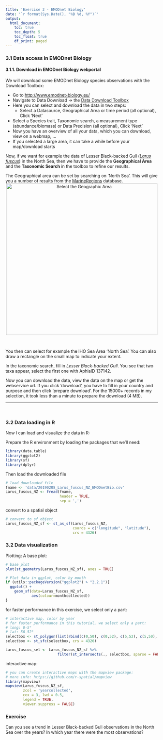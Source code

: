 ---
title: 'Exercise 3 - EMODnet Biology'
date: '`r format(Sys.Date(), "%B %d, %Y")`'
output:
  html_document:
    toc: true
    toc_depth: 5
    toc_float: true
    df_print: paged
---

### 3.1 Data access in EMODnet Biology
#### 3.1.1. Download in EMODnet Biology webportal

We will download some EMODnet Biology species observations with the Download Toolbox:

  * Go to <http://www.emodnet-biology.eu/>
  * Navigate to Data Download -> the [Data Download Toolbox](http://www.emodnet-biology.eu/toolbox)
* Here you can select and download the data in two steps:
  + Select a Datasource, Geographical Area or time period (all optional), Click 'Next'
+ Select a Species trait, Taxonomic search, a measurement type (abundance/biomass) or Data Precision (all optional), Click 'Next'
* Now you have an overview of all your data, which you can download, view on a webmap, ...
* If you selected a large area, it can take a while before your map/download starts

Now, if we want for example the data of Lesser Black-backed Gull ([*Larus fuscus*](www.marinespecies.org/aphia.php?p=taxdetails&id=137142)) in the North Sea,
then we have to provide the **Geographical Area** and the **Taxonomic Search** in the toolbox to refine our results.

The Geographical area can be set by searching on 'North Sea'. This will give you a number of results from the [MarineRegions](http://marineregions.org) database.
<center><img src="images/Toolbox_NorthSea.PNG" alt="Select the Geographic Area" width="500"/></center>

  <br>

  You then can select for example the IHO Sea Area 'North Sea'.
You can also draw a rectangle on the small map to indicate your extent.

In the taxonomic search, fill in *Lesser Black-backed Gull*.
You see that two taxa appear, select the first one with AphiaID 137142.

Now you can download the data, view the data on the map or get the webservice url.
If you click 'download', you have to fill in your country and purpose and then click 'prepare download'.
For the 15000+ records in my selection, it took less than a minute to prepare the download (4 MB).

***

<br>


### 3.2 Data loading in R

Now I can load and visualize the data in R:

Prepare the R environment by loading the packages that we'll need:

```{r message=FALSE, warning=FALSE, error=FALSE, fig.align='center'}
library(data.table)
library(ggplot2)
library(sf)
library(dplyr)
```

Then load the downloaded file

```{r message=FALSE, warning=FALSE, error=FALSE, fig.align='center'}

# load downloaded file
fname <- 'data/20190208_Larus_fuscus_NZ_EMODnetBio.csv'
Larus_fuscus_NZ <- fread(fname,
                         header = TRUE,
                         sep = ',')
```

convert to a spatial object

```{r message=FALSE, warning=FALSE, error=FALSE, fig.align='center'}
# convert to sf object
Larus_fuscus_NZ_sf <- st_as_sf(Larus_fuscus_NZ,
                               coords = c("longitude", "latitude"),
                               crs = 4326)
```

### 3.2 Data visualization

Plotting:
A base plot:
```{r message=FALSE, warning=FALSE, error=FALSE, fig.align='center'}
# base plot
plot(st_geometry(Larus_fuscus_NZ_sf), axes = TRUE)
```

```{r message=FALSE, warning=FALSE, error=FALSE, fig.align='center'}
# Plot data in ggplot, color by month
if (utils::packageVersion("ggplot2") > "2.2.1"){
  ggplot() +
    geom_sf(data=Larus_fuscus_NZ_sf,
            aes(colour=monthcollected))
}
```

for faster performance in this exercise, we select only a part:
```{r message=FALSE, warning=FALSE, error=FALSE, fig.align='center'}
# interactive map, color by year
# for faster performance in this tutorial, we select only a part:
# long: 0-5°
# lat: 50-52°
selectbox <- st_polygon(list(rbind(c(0,50), c(0,52), c(5,52), c(5,50), c(0,50))))
selectbox <- st_sfc(selectbox, crs = 4326)

Larus_fuscus_sel <- Larus_fuscus_NZ_sf %>% 
                        filter(st_intersects(., selectbox, sparse = FALSE))
```

interactive map:
```{r message=FALSE, warning=FALSE, error=FALSE, fig.align='center'}

# you can create interactive maps with the mapview package:
# more info: https://github.com/r-spatial/mapview
library(mapview)
mapview(Larus_fuscus_NZ_sf,
        zcol = 'yearcollected',
        cex = 3, lwd = 0.5,
        legend = TRUE,
        viewer.suppress = FALSE)
```

### Exercise

Can you see a trend in Lesser Black-backed Gull observations in the North Sea over the years?
In which year there were the most observations?
